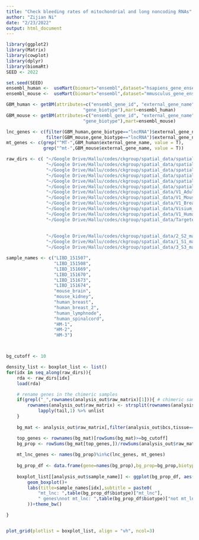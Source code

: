 ```yaml
---
title: "Check bleeding rates of mitochondrial and long noncoding RNAs"
author: "Zijian Ni"
date: "2/23/2022"
output: html_document
---
```


```r
library(ggplot2)
library(Matrix)
library(cowplot)
library(dplyr)
library(biomaRt)
SEED <- 2022

set.seed(SEED)
ensembl_human <-  useMart(biomart="ensembl",dataset="hsapiens_gene_ensembl")
ensembl_mouse <-  useMart(biomart="ensembl",dataset="mmusculus_gene_ensembl")

GBM_human <- getBM(attributes=c("ensembl_gene_id", "external_gene_name",
                             "gene_biotype"),mart=ensembl_human)
GBM_mouse <- getBM(attributes=c("ensembl_gene_id", "external_gene_name",
                             "gene_biotype"),mart=ensembl_mouse)

lnc_genes <- c(filter(GBM_human,gene_biotype=="lncRNA")$external_gene_name,
               filter(GBM_mouse,gene_biotype=="lncRNA")$external_gene_name) %>% unique
mt_genes <- c(grep("^MT-",GBM_human$external_gene_name, value = T),
              grep("^mt-",GBM_mouse$external_gene_name, value = T))
```

```r
raw_dirs <- c( "~/Google Drive/Hallu/codes/ckgroup/spatial_data/spatialLIBD/sp_151507/sp_151507.RData",
               "~/Google Drive/Hallu/codes/ckgroup/spatial_data/spatialLIBD/sp_151508/sp_151508.RData",
               "~/Google Drive/Hallu/codes/ckgroup/spatial_data/spatialLIBD/sp_151669/sp_151669.RData",
               "~/Google Drive/Hallu/codes/ckgroup/spatial_data/spatialLIBD/sp_151670/sp_151670.RData",
               "~/Google Drive/Hallu/codes/ckgroup/spatial_data/spatialLIBD/sp_151673/sp_151673.RData",
               "~/Google Drive/Hallu/codes/ckgroup/spatial_data/spatialLIBD/sp_151674/sp_151674.RData",
               "~/Google Drive/Hallu/codes/ckgroup/spatial_data/V1_Adult_Mouse_Brain/V1_Adult_Mouse_Brain.RData",
               "~/Google Drive/Hallu/codes/ckgroup/spatial_data/V1_Mouse_Kidney/V1_Mouse_Kidney.RData",
               "~/Google Drive/Hallu/codes/ckgroup/spatial_data/V1_Breast_Cancer_Block_A_Section_2/V1_Breast_Cancer_Block_A_Section_2.RData",
               "~/Google Drive/Hallu/codes/ckgroup/spatial_data/Visium_FFPE_Human_Breast_Cancer/Visium_FFPE_Human_Breast_Cancer.RData",
               "~/Google Drive/Hallu/codes/ckgroup/spatial_data/V1_Human_Lymph_Node/V1_Human_Lymph_Node.RData",
               "~/Google Drive/Hallu/codes/ckgroup/spatial_data/Targeted_Visium_Human_SpinalCord_Neuroscience/Targeted_Visium_Human_SpinalCord_Neuroscience.RData",
               
               
               "~/Google Drive/Hallu/codes/ckgroup/spatial_data/2_S2_manual/2_S2_manual.RData",
               "~/Google Drive/Hallu/codes/ckgroup/spatial_data/1_S1_manual/1_S1_manual.RData",
               "~/Google Drive/Hallu/codes/ckgroup/spatial_data/3_S3_manual/3_S3_manual.RData")

sample_names <- c("LIBD_151507",
                  "LIBD_151508",
                  "LIBD_151669",
                  "LIBD_151670",
                  "LIBD_151673",
                  "LIBD_151674",
                  "mouse_brain",
                  "mouse_kidney",
                  "human_breast",
                  "human_breast_2",
                  "human_lymphnode",
                  "human_spinalcord",
                  "HM-1",
                  "HM-2",
                  "HM-3")



bg_cutoff <- 10

density_list <- boxplot_list <- list()
for(idx in seq_along(raw_dirs)){
    rda <- raw_dirs[idx]
    load(rda)

    # rename genes in the chimeric samples
    if(grepl("_",rownames(analysis_out$raw_matrix)[1])){ # chimeric samples
        rownames(analysis_out$raw_matrix) <- strsplit(rownames(analysis_out$raw_matrix),"_") %>% 
            lapply(tail,1) %>% unlist
    }
    
    bg_mat <- analysis_out$raw_matrix[,filter(analysis_out$bcs,tissue==0)$barcode]

    top_genes <- rownames(bg_mat)[rowSums(bg_mat)>=bg_cutoff]
    bg_prop <- rowSums(bg_mat[top_genes,])/rowSums(analysis_out$raw_matrix[top_genes,])
    
    mt_lnc_genes <- names(bg_prop)%in%c(lnc_genes, mt_genes)
    
    bg_prop_df <- data.frame(gene=names(bg_prop),bg_prop=bg_prop,biotype=ifelse(mt_lnc_genes,"mt_lnc","not mt_lnc"))
    
    boxplot_list[[analysis_out$sample_name]] <- ggplot(bg_prop_df, aes(y=bg_prop, x=biotype, fill=biotype))+
        geom_boxplot()+
        labs(title=sample_names[idx],subtitle = paste0(
            "mt_lnc: ",table(bg_prop_df$biotype)["mt_lnc"],
            " genes\nnot mt_lnc: ",table(bg_prop_df$biotype)["not mt_lnc"]," genes"
        ))+theme_bw()

}


plot_grid(plotlist = boxplot_list, align = "vh", ncol=3)
```